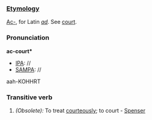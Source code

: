 ===[[Etymology]]===
[[Ac-]], for Latin ''[[ad]]''. See [[court]].
===Pronunciation===
'''ac-court*'''
*[[IPA]]: //
*[[SAMPA]]: //
aah-KOHHRT
===Transitive verb===
#''(Obsolete):'' To treat [[courteously]]; to court - [[Spenser]]